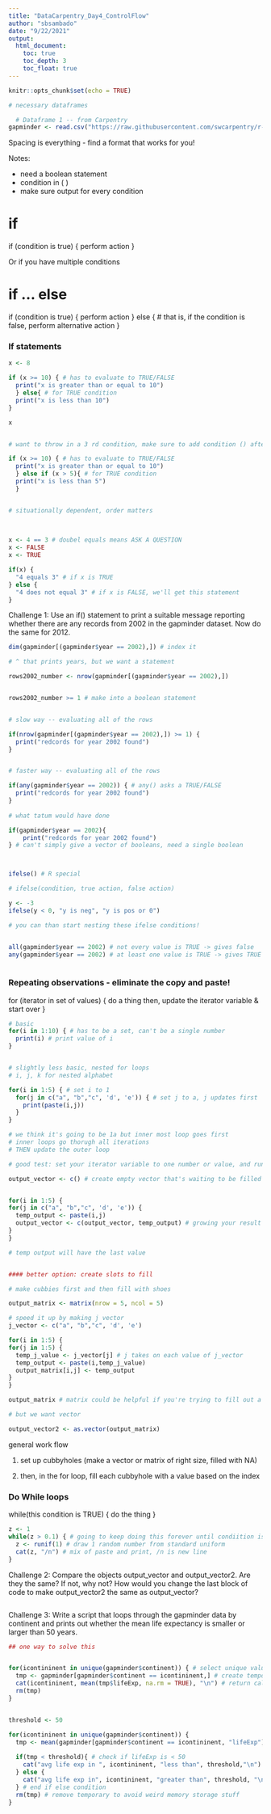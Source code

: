 ```yaml
---
title: "DataCarpentry_Day4_ControlFlow"
author: "sbsambado"
date: "9/22/2021"
output: 
  html_document:
    toc: true
    toc_depth: 3
    toc_float: true
---
```


```r
knitr::opts_chunk$set(echo = TRUE)

# necessary dataframes

  # Dataframe 1 -- from Carpentry
gapminder <- read.csv("https://raw.githubusercontent.com/swcarpentry/r-novice-gapminder/gh-pages/_episodes_rmd/data/gapminder_data.csv", stringsAsFactors = TRUE) 
```
Spacing is everything - find a format that works for you!

Notes:

+ need a boolean statement
+ condition in ( )
+ make sure output for every condition

# if
if (condition is true) {
  perform action
}


Or if you have multiple conditions

# if ... else
if (condition is true) {
  perform action
} else {  # that is, if the condition is false,
  perform alternative action
}


### If statements
```r
x <- 8

if (x >= 10) { # has to evaluate to TRUE/FALSE
  print("x is greater than or equal to 10") 
  } else{ # for TRUE condition
  print("x is less than 10")
}

x


# want to throw in a 3 rd condition, make sure to add condition () after else if statements

if (x >= 10) { # has to evaluate to TRUE/FALSE
  print("x is greater than or equal to 10") 
  } else if (x > 5){ # for TRUE condition
  print("x is less than 5")
  }


# situationally dependent, order matters

  
  
x <- 4 == 3 # doubel equals means ASK A QUESTION
x <- FALSE
x <- TRUE

if(x) {
  "4 equals 3" # if x is TRUE
} else {
  "4 does not equal 3" # if x is FALSE, we'll get this statement
}


```

Challenge 1: Use an if() statement to print a suitable message reporting whether there are any records from 2002 in the gapminder dataset. Now do the same for 2012.

```r
dim(gapminder[(gapminder$year == 2002),]) # index it

# ^ that prints years, but we want a statement

rows2002_number <- nrow(gapminder[(gapminder$year == 2002),])


rows2002_number >= 1 # make into a boolean statement


# slow way -- evaluating all of the rows

if(nrow(gapminder[(gapminder$year == 2002),]) >= 1) {
  print("redcords for year 2002 found")
}


# faster way -- evaluating all of the rows

if(any(gapminder$year == 2002)) { # any() asks a TRUE/FALSE
  print("redcords for year 2002 found")
}
  
# what tatum would have done  

if(gapminder$year == 2002){
    print("redcords for year 2002 found")
} # can't simply give a vector of booleans, need a single boolean



ifelse() # R special

# ifelse(condition, true action, false action) 

y <- -3
ifelse(y < 0, "y is neg", "y is pos or 0")

# you can than start nesting these ifelse conditions!


all(gapminder$year == 2002) # not every value is TRUE -> gives false
any(gapminder$year == 2002) # at least one value is TRUE -> gives TRUE
  
```


### Repeating observations - eliminate the copy and paste!

for (iterator in set of values) {
  do a thing
  then, update the iterator variable & start over
}

```r

# basic
for(i in 1:10) { # has to be a set, can't be a single number
  print(i) # print value of i
}


# slightly less basic, nested for loops
# i, j, k for nested alphabet

for(i in 1:5) { # set i to 1 
  for(j in c("a", "b","c", 'd', 'e')) { # set j to a, j updates first
    print(paste(i,j))
  }
}

# we think it's going to be 1a but inner most loop goes first
# inner loops go thorugh all iterations
# THEN update the outer loop

# good test: set your iterator variable to one number or value, and run line by line

output_vector <- c() # create empty vector that's waiting to be filled


for(i in 1:5) {
for(j in c("a", "b","c", 'd', 'e')) { 
  temp_output <- paste(i,j) 
  output_vector <- c(output_vector, temp_output) # growing your result for smaller observations < 1000
}
}

# temp output will have the last value 


#### better option: create slots to fill

# make cubbies first and then fill with shoes

output_matrix <- matrix(nrow = 5, ncol = 5)

# speed it up by making j vector
j_vector <- c("a", "b","c", 'd', 'e')

for(i in 1:5) {
for(j in 1:5) { 
  temp_j_value <- j_vector[j] # j takes on each value of j_vector
  temp_output <- paste(i,temp_j_value)  
  output_matrix[i,j] <- temp_output
}
}

output_matrix # matrix could be helpful if you're trying to fill out a whole dataframe

# but we want vector

output_vector2 <- as.vector(output_matrix)

```

general work flow

1. set up cubbyholes (make a vector or matrix of right size, filled with NA)

2. then, in the for loop, fill each cubbyhole with a value based on the index 


### Do While loops

while(this condition is TRUE) {
do the thing
}

```r
z <- 1
while(z > 0.1) { # going to keep doing this forever until condiition is met
  z <- runif(1) # draw 1 random number from standard uniform
  cat(z, "/n") # mix of paste and print, /n is new line
}


```

Challenge 2: Compare the objects output_vector and output_vector2. Are they the same? If not, why not? How would you change the last block of code to make output_vector2 the same as output_vector?

```r

```


Challenge 3: Write a script that loops through the gapminder data by continent and prints out whether the mean life expectancy is smaller or larger than 50 years.
```r

## one way to solve this


for(icontininent in unique(gapminder$continent)) { # select unique values of continent
  tmp <- gapminder[gapminder$continent == icontininent,] # create temporary variable storing subset
  cat(icontininent, mean(tmp$lifeExp, na.rm = TRUE), "\n") # return calculated life exp
  rm(tmp)
}


threshold <- 50

for(icontininent in unique(gapminder$continent)) {
  tmp <- mean(gapminder[gapminder$continent == icontininent, "lifeExp"]) # make sure you specifically say lifeExp
  
  if(tmp < threshold){ # check if lifeExp is < 50
    cat("avg life exp in ", icontininent, "less than", threshold,"\n") # if < 50, print this
  } else {
    cat("avg life exp in", icontininent, "greater than", threshold, "\n")
  } # end if else condition
  rm(tmp) # remove temporary to avoid weird memory storage stuff
}





```

